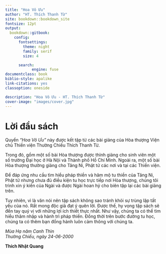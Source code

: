 ```yaml
---
title: "Hoa Vô Ưu"
author: "HT. Thích Thanh Từ"
site: bookdown::bookdown_site
fontsize: 12pt
output:
  bookdown::gitbook:
    config:
      fontsettings:
        theme: night
        family: serif
        size: 4

      search:
            engine: fuse      
documentclass: book
biblio-style: apalike
link-citations: yes
classoption: oneside

description: "Hoa Vô Ưu - HT. Thích Thanh Từ"
cover-image: "images/cover.jpg"
---
```


# Lời đầu sách {- #loi-dau-sach}

Quyển *"Hoa Vô Ưu"* này được kết tập từ các bài giảng của Hòa thượng Viện chủ Thiền viện Thường Chiếu Thích Thanh Từ.

Trong đó, gồm một số bài Hòa thượng được thỉnh giảng cho sinh viên một số trường Đại học ở Hà Nội và Thành phố Hồ Chí Minh. Ngoài ra, một số bài Hòa thượng thường giảng cho Tăng Ni, Phật tử các nơi và tại các Thiền viện.

Để đáp ứng nhu cầu tìm hiểu pháp thiền và hâm mộ tu thiền của Tăng Ni, Phật tử nhưng chưa đủ điều kiện tu học trực tiếp nơi Hòa thượng, chúng tôi trình xin ý kiến của Ngài và được Ngài hoan hỷ cho biên tập lại các bài giảng trên.

Tuy nhiên, vì là văn nói nên tập sách không sao tránh khỏi sự trùng lặp tất yếu của nó. Rất mong độc giả đạt ý quên lời. Được thế, hy vọng tập sách sẽ đến tay quý vị với những lợi ích thiết thực nhất. Như vậy, chúng ta có thể tìm hiểu thâm nhập và hành trì pháp thiền. Đồng thời trên bước đường tu học, chúng ta có thêm bạn đồng hành luôn cảm thông với chúng ta.


<div class="align-right">
*Mùa Hạ năm Canh Thìn*  
*Thường Chiếu, ngày 24-06-2000*  

**Thích Nhật Quang**
</div>
